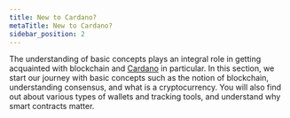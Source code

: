 ```yaml
---
title: New to Cardano?
metaTitle: New to Cardano?
sidebar_position: 2
---
```


The understanding of basic concepts plays an integral role in getting acquainted
with blockchain and [Cardano](https://cardano.org/) in particular. In this
section, we start our journey with basic concepts such as the notion of
blockchain, understanding
consensus, and what is a
cryptocurrency. You will also find out about various types of wallets and tracking tools, and understand why smart
contracts matter. 
